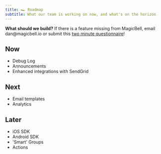 ```yaml
---
title: 🏎️ Roadmap
subtitle: What our team is working on now, and what's on the horizon
---
```


<Note>
  <b>What should we build?</b> If there is a feature missing from MagicBell, email dan@magicbell.io or submit this <a href="https://magicbell.typeform.com/to/rvT4McDz">two minute questionnaire</a>!
</Note>

## Now

- Debug Log
- Announcements
- Enhanced integrations with SendGrid

## Next

- Email templates
- Analytics

## Later

- iOS SDK
- Android SDK
- 'Smart' Groups
- Actions